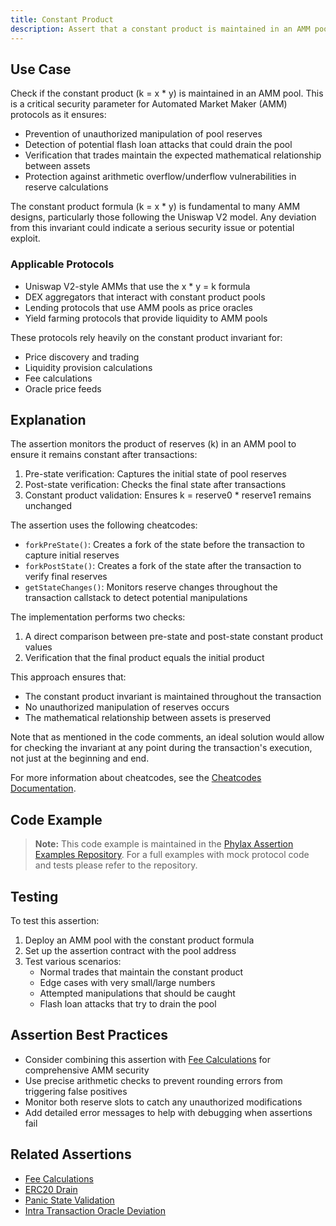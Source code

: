 ```yaml
---
title: Constant Product
description: Assert that a constant product is maintained in an AMM pool
---
```



## Use Case
Check if the constant product (k = x * y) is maintained in an AMM pool. This is a critical security parameter for Automated Market Maker (AMM) protocols as it ensures:

- Prevention of unauthorized manipulation of pool reserves
- Detection of potential flash loan attacks that could drain the pool
- Verification that trades maintain the expected mathematical relationship between assets
- Protection against arithmetic overflow/underflow vulnerabilities in reserve calculations

The constant product formula (k = x * y) is fundamental to many AMM designs, particularly those following the Uniswap V2 model. Any deviation from this invariant could indicate a serious security issue or potential exploit.

### Applicable Protocols
- Uniswap V2-style AMMs that use the x * y = k formula
- DEX aggregators that interact with constant product pools
- Lending protocols that use AMM pools as price oracles
- Yield farming protocols that provide liquidity to AMM pools

These protocols rely heavily on the constant product invariant for:
- Price discovery and trading
- Liquidity provision calculations
- Fee calculations
- Oracle price feeds

## Explanation
The assertion monitors the product of reserves (k) in an AMM pool to ensure it remains constant after transactions:

1. Pre-state verification: Captures the initial state of pool reserves
2. Post-state verification: Checks the final state after transactions
3. Constant product validation: Ensures k = reserve0 * reserve1 remains unchanged

The assertion uses the following cheatcodes:
- `forkPreState()`: Creates a fork of the state before the transaction to capture initial reserves
- `forkPostState()`: Creates a fork of the state after the transaction to verify final reserves
- `getStateChanges()`: Monitors reserve changes throughout the transaction callstack to detect potential manipulations

The implementation performs two checks:
1. A direct comparison between pre-state and post-state constant product values
2. Verification that the final product equals the initial product

This approach ensures that:
- The constant product invariant is maintained throughout the transaction
- No unauthorized manipulation of reserves occurs
- The mathematical relationship between assets is preserved

Note that as mentioned in the code comments, an ideal solution would allow for checking the invariant at any point during the transaction's execution, not just at the beginning and end.

For more information about cheatcodes, see the [Cheatcodes Documentation](/credible/cheatcodes).

## Code Example

<ass6ConstantProduct />

> **Note:** This code example is maintained in the [Phylax Assertion Examples Repository](https://github.com/phylaxsystems/assertion-examples/blob/main/assertions/assertions_book/). For a full examples with mock protocol code and tests please refer to the repository.

## Testing
To test this assertion:
1. Deploy an AMM pool with the constant product formula
2. Set up the assertion contract with the pool address
3. Test various scenarios:
   - Normal trades that maintain the constant product
   - Edge cases with very small/large numbers
   - Attempted manipulations that should be caught
   - Flash loan attacks that try to drain the pool

## Assertion Best Practices
- Consider combining this assertion with [Fee Calculations](/assertions-book/assertions/ass14-fee-calculations) for comprehensive AMM security
- Use precise arithmetic checks to prevent rounding errors from triggering false positives
- Monitor both reserve slots to catch any unauthorized modifications
- Add detailed error messages to help with debugging when assertions fail

## Related Assertions
- [Fee Calculations](/assertions-book/assertions/ass14-fee-calculations)
- [ERC20 Drain](/assertions-book/assertions/ass20-erc20-drain)
- [Panic State Validation](/assertions-book/assertions/ass17-panic-state-validation)
- [Intra Transaction Oracle Deviation](/assertions-book/assertions/ass28-intra-tx-oracle-deviation)
